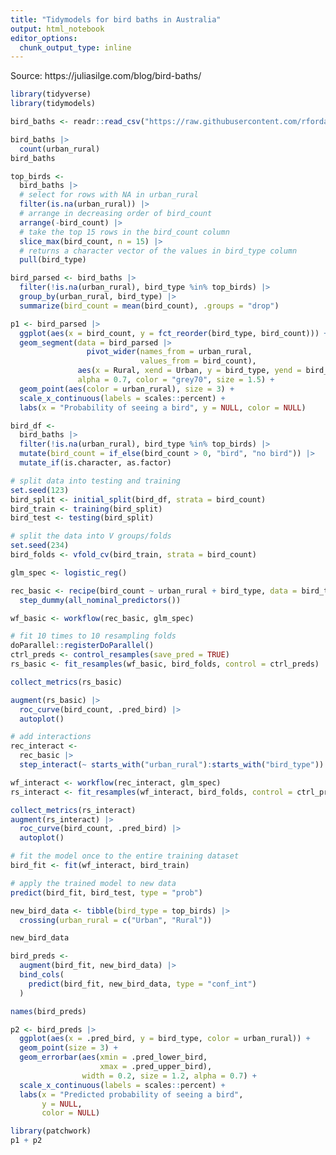 ```yaml
---
title: "Tidymodels for bird baths in Australia"
output: html_notebook
editor_options: 
  chunk_output_type: inline
---
```


Source: https://juliasilge.com/blog/bird-baths/

```r
library(tidyverse)
library(tidymodels)

bird_baths <- readr::read_csv("https://raw.githubusercontent.com/rfordatascience/tidytuesday/master/data/2021/2021-08-31/bird_baths.csv")

bird_baths |> 
  count(urban_rural)
bird_baths
```


```r
top_birds <- 
  bird_baths |> 
  # select for rows with NA in urban_rural
  filter(is.na(urban_rural)) |> 
  # arrange in decreasing order of bird_count
  arrange(-bird_count) |> 
  # take the top 15 rows in the bird_count column
  slice_max(bird_count, n = 15) |> 
  # returns a character vector of the values in bird_type column
  pull(bird_type)
```

```r
bird_parsed <- bird_baths |> 
  filter(!is.na(urban_rural), bird_type %in% top_birds) |> 
  group_by(urban_rural, bird_type) |> 
  summarize(bird_count = mean(bird_count), .groups = "drop")

p1 <- bird_parsed |> 
  ggplot(aes(x = bird_count, y = fct_reorder(bird_type, bird_count))) +
  geom_segment(data = bird_parsed |> 
                 pivot_wider(names_from = urban_rural, 
                             values_from = bird_count),
               aes(x = Rural, xend = Urban, y = bird_type, yend = bird_type),
               alpha = 0.7, color = "grey70", size = 1.5) +  
  geom_point(aes(color = urban_rural), size = 3) +
  scale_x_continuous(labels = scales::percent) +
  labs(x = "Probability of seeing a bird", y = NULL, color = NULL)
```

```r
bird_df <- 
  bird_baths |> 
  filter(!is.na(urban_rural), bird_type %in% top_birds) |> 
  mutate(bird_count = if_else(bird_count > 0, "bird", "no bird")) |> 
  mutate_if(is.character, as.factor)
```

```r
# split data into testing and training
set.seed(123)
bird_split <- initial_split(bird_df, strata = bird_count)
bird_train <- training(bird_split)
bird_test <- testing(bird_split)

# split the data into V groups/folds 
set.seed(234)
bird_folds <- vfold_cv(bird_train, strata = bird_count)
```

```r
glm_spec <- logistic_reg()

rec_basic <- recipe(bird_count ~ urban_rural + bird_type, data = bird_train) |> 
  step_dummy(all_nominal_predictors())

wf_basic <- workflow(rec_basic, glm_spec)
```

```r
# fit 10 times to 10 resampling folds
doParallel::registerDoParallel()
ctrl_preds <- control_resamples(save_pred = TRUE)
rs_basic <- fit_resamples(wf_basic, bird_folds, control = ctrl_preds)

collect_metrics(rs_basic)
```

```r
augment(rs_basic) |> 
  roc_curve(bird_count, .pred_bird) |> 
  autoplot()
```

```r
# add interactions
rec_interact <- 
  rec_basic |> 
  step_interact(~ starts_with("urban_rural"):starts_with("bird_type"))

wf_interact <- workflow(rec_interact, glm_spec)
rs_interact <- fit_resamples(wf_interact, bird_folds, control = ctrl_preds)
```

```r
collect_metrics(rs_interact)
augment(rs_interact) |> 
  roc_curve(bird_count, .pred_bird) |> 
  autoplot()
```

```r
# fit the model once to the entire training dataset
bird_fit <- fit(wf_interact, bird_train)

# apply the trained model to new data
predict(bird_fit, bird_test, type = "prob")
```

```r
new_bird_data <- tibble(bird_type = top_birds) |> 
  crossing(urban_rural = c("Urban", "Rural"))

new_bird_data
```

```r
bird_preds <- 
  augment(bird_fit, new_bird_data) |> 
  bind_cols(
    predict(bird_fit, new_bird_data, type = "conf_int")
  )

names(bird_preds)
```

```r
p2 <- bird_preds |> 
  ggplot(aes(x = .pred_bird, y = bird_type, color = urban_rural)) +
  geom_point(size = 3) +
  geom_errorbar(aes(xmin = .pred_lower_bird,
                    xmax = .pred_upper_bird),
                width = 0.2, size = 1.2, alpha = 0.7) +
  scale_x_continuous(labels = scales::percent) +
  labs(x = "Predicted probability of seeing a bird", 
       y = NULL, 
       color = NULL)

library(patchwork)
p1 + p2
```

